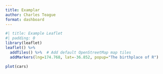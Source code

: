 ```yaml
---
title: Examplar
author: Charles Teague
format: dashboard
---
```


```r
#| title: Example Leaflet
#| padding: 0
library(leaflet)
leaflet() %>%
  addTiles() %>%  # Add default OpenStreetMap map tiles
  addMarkers(lng=174.768, lat=-36.852, popup="The birthplace of R")
```

```r
plot(cars)
```
